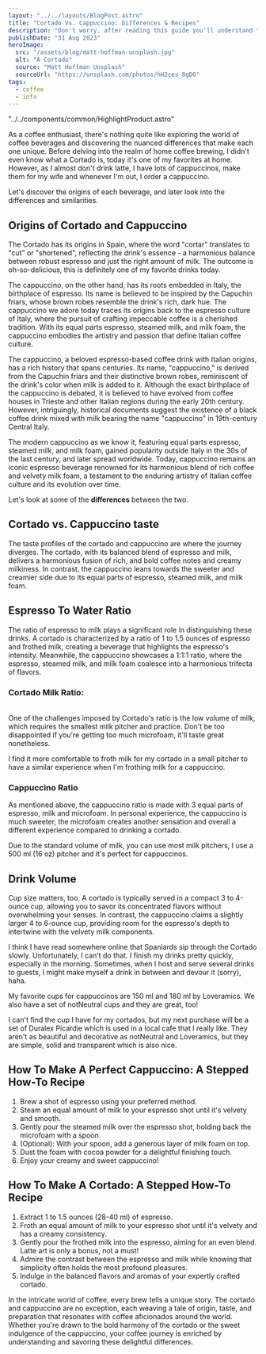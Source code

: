 ```yaml
---
layout: "../../layouts/BlogPost.astro"
title: "Cortado Vs. Cappuccino: Differences & Recipes"
description: "Don't worry, after reading this guide you'll understand the differences and similarities between cortado and cappuccino once and for all."
publishDate: "31 Aug 2023"
heroImage:
  src: "/assets/blog/matt-hoffman-unsplash.jpg"
  alt: "A Cortado"
  source: "Matt Hoffman Unsplash"
  sourceUrl: "https://unsplash.com/photos/hH2ces_8gD0"
tags:
  - coffee
  - info
---
```


"../../components/common/HighlightProduct.astro"


As a coffee enthusiast, there's nothing quite like exploring the world of coffee beverages and discovering the nuanced differences that make each one unique. Before delving into the realm of home coffee brewing, I didn't even know what a Cortado is, today it's one of my favorites at home. However, as I almost don't drink latte, I have lots of cappuccinos, make them for my wife and whenever I'm out, I order a cappuccino.

Let's discover the origins of each beverage, and later look into the differences and similarities.

## Origins of Cortado and Cappuccino

The Cortado has its origins in Spain, where the word "cortar" translates to "cut" or "shortened", reflecting the drink's essence - a harmonious balance between robust espresso and just the right amount of milk. The outcome is oh-so-delicious, this is definitely one of my favorite drinks today.

The cappuccino, on the other hand, has its roots embedded in Italy, the birthplace of espresso.
 Its name is believed to be inspired by the Capuchin friars, whose brown robes resemble the drink's rich, dark hue. The cappuccino we adore today traces its origins back to the espresso culture of Italy, where the pursuit of crafting impeccable coffee is a cherished tradition. With its equal parts espresso, steamed milk, and milk foam, the cappuccino embodies the artistry and passion that define Italian coffee culture.

The cappuccino, a beloved espresso-based coffee drink with Italian origins, has a rich history that spans centuries. Its name, "cappuccino," is derived from the Capuchin friars and their distinctive brown robes, reminiscent of the drink's color when milk is added to it. Although the exact birthplace of the cappuccino is debated, it is believed to have evolved from coffee houses in Trieste and other Italian regions during the early 20th century. However, intriguingly, historical documents suggest the existence of a black coffee drink mixed with milk bearing the name "cappuccino" in 19th-century Central Italy. 

The modern cappuccino as we know it, featuring equal parts espresso, steamed milk, and milk foam, gained popularity outside Italy in the 30s of the last century, and later spread worldwide. Today, cappuccino remains an iconic espresso beverage renowned for its harmonious blend of rich coffee and velvety milk foam, a testament to the enduring artistry of Italian coffee culture and its evolution over time.

Let's look at some of the **differences** between the two.

##  Cortado vs. Cappuccino taste
The taste profiles of the cortado and cappuccino are where the journey diverges. The cortado, with its balanced blend of espresso and milk, delivers a harmonious fusion of rich, and bold coffee notes and creamy milkiness. In contrast, the cappuccino leans towards the sweeter and creamier side due to its equal parts of espresso, steamed milk, and milk foam. 


## Espresso To Water Ratio
The ratio of espresso to milk plays a significant role in distinguishing these drinks. A cortado is characterized by a ratio of 1 to 1.5 ounces of espresso and frothed milk, creating a beverage that highlights the espresso's intensity. Meanwhile, the cappuccino showcases a 1:1:1 ratio, where the espresso, steamed milk, and milk foam coalesce into a harmonious trifecta of flavors.

### Cortado Milk Ratio:
<br />One of the challenges imposed by Cortado's ratio is the low volume of milk, which requires the smallest milk pitcher and practice. Don't be too disappointed if you're getting too much microfoam, it'll taste great nonetheless.

I find it more comfortable to froth milk for my cortado in a small pitcher to have a similar experience when I'm frothing milk for a cappuccino.

<HighlightProduct 
    title="8oz Motta Milk Pitcher"
    label="best small milk pitcher"
    affiliateLink="https://amzn.to/3YZwUny"
    productImage="https://m.media-amazon.com/images/I/31KftlUPJQL._SL160_.jpg"
    body="small pitcher for cortado and macchiato, 8oz milk pitcher is the perfect volume" />

### Cappuccino Ratio
As mentioned above, the cappuccino ratio is made with 3 equal parts of espresso, milk and microfoam. In personal experience, the cappuccino is much sweeter, the microfoam creates another sensation and overall a different experience compared to drinking a cortado.

Due to the standard volume of milk, you can use most milk pitchers, I use a 500 ml (16 oz) pitcher and it's perfect for cappuccinos.


## Drink Volume
Cup size matters, too. A cortado is typically served in a compact 3 to 4-ounce cup, allowing you to savor its concentrated flavors without overwhelming your senses. In contrast, the cappuccino claims a slightly larger 4 to 6-ounce cup, providing room for the espresso's depth to intertwine with the velvety milk components.

I think I have read somewhere online that Spaniards sip through the Cortado slowly. Unfortunately, I can't do that. I finish my drinks pretty quickly, especially in the morning. Sometimes, when I host and serve several drinks to guests, I might make myself a drink in between and devour it (sorry), haha.

My favorite cups for cappuccinos are 150 ml and 180 ml by Loveramics. We also have a set of notNeutral cups and they are great, too!

<HighlightProduct 
    title="Loveramics Cappuccino Cups With Saucers "
    label="Cappuccino Cups"
    affiliateLink="https://amzn.to/3L6y1fD"
    productImage="loveamics-cup.jpeg"
    body="Beautiful Cappuccino Cups" />

I can't find the cup I have for my cortados, but my next purchase will be a set of Duralex Picardie which is used in a local cafe that I really like. They aren't as beautiful and decorative as notNeutral and Loveramics, but they are simple, solid and transparent which is also nice.


<HighlightProduct 
    title="Duralex Picardie"
    label="Cortado Cups"
    affiliateLink="https://amzn.to/3PkBNTZ"
    productImage="/assets/products/picardie.jpg"
    body="Duralex Picardie are simple, solid, transparent, and affordable coffee cups available in different sizes to suit all your beverage and coffee needs" />

## How To Make A Perfect Cappuccino: A Stepped How-To Recipe

1. Brew a shot of espresso using your preferred method.
2. Steam an equal amount of milk to your espresso shot until it's velvety and smooth.
3. Gently pour the steamed milk over the espresso shot, holding back the microfoam with a spoon.
4. (Optional): With your spoon, add a generous layer of milk foam on top.
5. Dust the foam with cocoa powder for a delightful finishing touch.
6. Enjoy your creamy and sweet cappuccino!

## How To Make A Cortado: A Stepped How-To Recipe

1. Extract 1 to 1.5 ounces (28-40 ml) of espresso.
2. Froth an equal amount of milk to your espresso shot until it's velvety and has a creamy consistency.
3. Gently pour the frothed milk into the espresso, aiming for an even blend. Latte art is only a bonus, not a must!
4. Admire the contrast between the espresso and milk while knowing that simplicity often holds the most profound pleasures.
5. Indulge in the balanced flavors and aromas of your expertly crafted cortado.

In the intricate world of coffee, every brew tells a unique story. The cortado and cappuccino are no exception, each weaving a tale of origin, taste, and preparation that resonates with coffee aficionados around the world. Whether you're drawn to the bold harmony of the cortado or the sweet indulgence of the cappuccino, your coffee journey is enriched by understanding and savoring these delightful differences.

